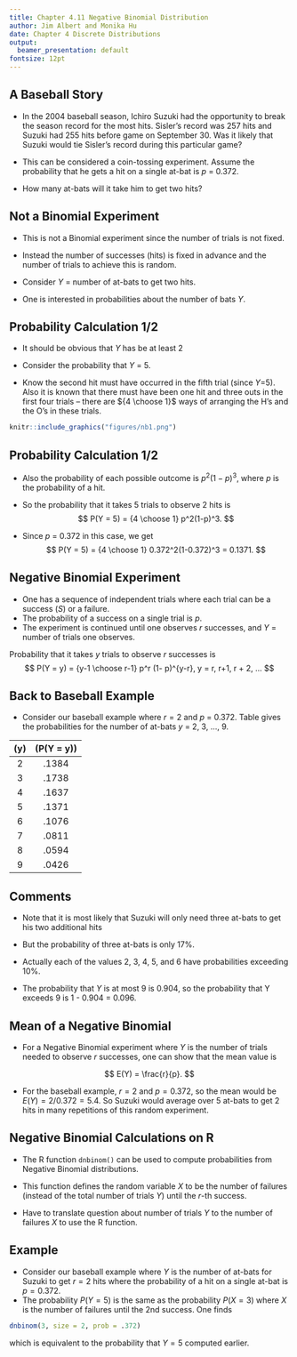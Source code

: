 ```yaml
---
title: Chapter 4.11 Negative Binomial Distribution
author: Jim Albert and Monika Hu
date: Chapter 4 Discrete Distributions
output: 
  beamer_presentation: default
fontsize: 12pt
---
```


## A Baseball Story

- In the 2004 baseball season, Ichiro Suzuki had the opportunity to break the season record for the most hits.  Sisler's record was 257 hits and Suzuki had 255 hits before game on September 30.  Was it likely that Suzuki would tie Sisler's record during this particular game?

- This can be considered a coin-tossing experiment.  Assume the probability that he gets a hit on a single at-bat is $p$ = 0.372. 

- How many at-bats will it take him to get two hits?

## Not a Binomial Experiment

- This is not a Binomial experiment since the number of trials is not fixed.  

- Instead the number of successes (hits) is fixed in advance and the number of trials to achieve this is random. 

- Consider $Y$ = number of at-bats to get two hits.

- One is interested in probabilities about the number of bats $Y$.

## Probability Calculation 1/2

- It should be obvious that $Y$ has be at least 2 

- Consider the probability that $Y$ = 5.

- Know the second hit must have occurred in the fifth trial (since $Y$=5).  Also it is known that there must have been one hit and three outs in the first four trials --  there are  ${4 \choose 1}$ ways of arranging the H's and the O's in these trials.  

 
 ```r
knitr::include_graphics("figures/nb1.png")
```

## Probability Calculation 1/2

- Also the probability of each possible outcome is  $p^2(1-p)^3$, where $p$ is the probability of a hit.  

- So the probability that it takes 5 trials to observe 2 hits is
$$
P(Y = 5) = {4 \choose 1} p^2(1-p)^3.
$$
- Since $p$ = 0.372 in this case, we get
$$
P(Y = 5) = {4 \choose 1} 0.372^2(1-0.372)^3 = 0.1371.
$$

## Negative Binomial Experiment

- 	One has a sequence of independent trials where each trial can be a success ($S$) or a failure.
-	The probability of a success on a single trial is $p$.
-	The experiment is continued until one observes $r$ successes, and $Y$ = number of trials one observes.

Probability that it takes $y$ trials to observe $r$ successes is
$$
P(Y = y) = {y-1 \choose r-1} p^r (1- p)^{y-r}, y = r, r+1, r + 2, ...
$$

## Back to Baseball Example

- Consider our baseball example where $r = 2$ and $p$ = 0.372.   Table gives the probabilities for the number of at-bats $y$ = 2, 3, ..., 9.

| \(y\) | \(P(Y = y)\) |
| :---: | :----------: |
|   2   |    .1384     |
|   3   |    .1738     |
|   4   |    .1637     |
|   5   |    .1371     |
|   6   |    .1076     |
|   7   |    .0811     |
|   8   |    .0594     |
|   9   |    .0426     |


## Comments

- Note that it is most likely that Suzuki will only need three at-bats to get his two additional hits

- But the probability of three at-bats is only 17\%.

- Actually each of the values 2, 3, 4, 5, and 6 have probabilities exceeding 10%.  

- The probability that $Y$ is at most 9 is 0.904, so the probability that Y exceeds 9 is 1 - 0.904 = 0.096. 

## Mean of a Negative Binomial

- For a Negative Binomial experiment where $Y$ is the number of trials needed to observe $r$ successes, one can show that the mean value is

$$
 E(Y) = \frac{r}{p}.
 $$

- For the baseball example, $r = 2$ and $p = 0.372$, so the mean would be $E(Y) = 2/0.372 = 5.4$.   So Suzuki would average over 5 at-bats to get 2 hits in many repetitions of this random experiment.

\medskip

## Negative Binomial Calculations on R 

- The R function ```dnbinom()``` can be used to compute probabilities from Negative Binomial distributions. 

- This function defines the random variable $X$ to be the number of failures (instead of the total number of trials $Y$) until the $r$-th success.

- Have to translate question about number of trials $Y$ to the number of failures $X$ to use the R function.

## Example

- Consider our baseball example where $Y$ is the number of at-bats for Suzuki to get $r =2$ hits where the probability of a hit on a single at-bat is $p = 0.372$.  
- The probability $P(Y = 5)$ is the same as the probability $P(X = 3)$ where $X$ is the number of failures until the 2nd success.  One finds

```r
dnbinom(3, size = 2, prob = .372)
```
which is equivalent to the probability that $Y = 5$ computed earlier.  
